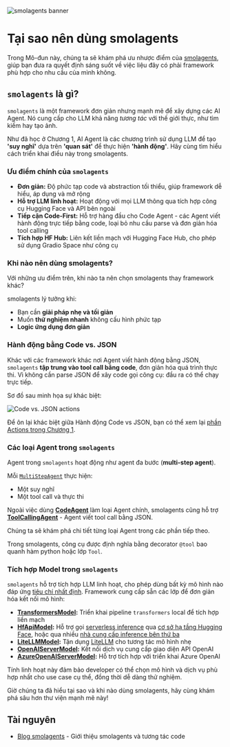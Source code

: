 ![smolagents banner](https://huggingface.co/datasets/huggingface/documentation-images/resolve/main/smolagents/license_to_call.png)
# Tại sao nên dùng smolagents

Trong Mô-đun này, chúng ta sẽ khám phá ưu nhược điểm của [smolagents](https://huggingface.co/docs/smolagents/en/index), giúp bạn đưa ra quyết định sáng suốt về việc liệu đây có phải framework phù hợp cho nhu cầu của mình không.

## `smolagents` là gì?

`smolagents` là một framework đơn giản nhưng mạnh mẽ để xây dựng các AI Agent. Nó cung cấp cho LLM khả năng _tương tác_ với thế giới thực, như tìm kiếm hay tạo ảnh.

Như đã học ở Chương 1, AI Agent là các chương trình sử dụng LLM để tạo **'suy nghĩ'** dựa trên **'quan sát'** để thực hiện **'hành động'**. Hãy cùng tìm hiểu cách triển khai điều này trong smolagents.

### Ưu điểm chính của `smolagents`
- **Đơn giản:** Độ phức tạp code và abstraction tối thiểu, giúp framework dễ hiểu, áp dụng và mở rộng
- **Hỗ trợ LLM linh hoạt:** Hoạt động với mọi LLM thông qua tích hợp công cụ Hugging Face và API bên ngoài
- **Tiếp cận Code-First:** Hỗ trợ hàng đầu cho Code Agent - các Agent viết hành động trực tiếp bằng code, loại bỏ nhu cầu parse và đơn giản hóa tool calling
- **Tích hợp HF Hub:** Liên kết liền mạch với Hugging Face Hub, cho phép sử dụng Gradio Space như công cụ

### Khi nào nên dùng smolagents?

Với những ưu điểm trên, khi nào ta nên chọn smolagents thay framework khác?

smolagents lý tưởng khi:
- Bạn cần **giải pháp nhẹ và tối giản**
- Muốn **thử nghiệm nhanh** không cấu hình phức tạp
- **Logic ứng dụng đơn giản**

### Hành động bằng Code vs. JSON
Khác với các framework khác nơi Agent viết hành động bằng JSON, `smolagents` **tập trung vào tool call bằng code**, đơn giản hóa quá trình thực thi. Vì không cần parse JSON để xây code gọi công cụ: đầu ra có thể chạy trực tiếp.

Sơ đồ sau minh họa sự khác biệt:

![Code vs. JSON actions](https://huggingface.co/datasets/huggingface/documentation-images/resolve/main/transformers/code_vs_json_actions.png)

Để ôn lại khác biệt giữa Hành động Code vs JSON, bạn có thể xem lại [phần Actions trong Chương 1](https://huggingface.co/learn/agents-course/unit1/actions#actions-enabling-the-agent-to-engage-with-its-environment).

### Các loại Agent trong `smolagents`

Agent trong `smolagents` hoạt động như agent đa bước (**multi-step agent**). 

Mỗi [`MultiStepAgent`](https://huggingface.co/docs/smolagents/main/en/reference/agents#smolagents.MultiStepAgent) thực hiện:
- Một suy nghĩ
- Một tool call và thực thi

Ngoài việc dùng **[CodeAgent](https://huggingface.co/docs/smolagents/main/en/reference/agents#smolagents.CodeAgent)** làm loại Agent chính, smolagents cũng hỗ trợ **[ToolCallingAgent](https://huggingface.co/docs/smolagents/main/en/reference/agents#smolagents.ToolCallingAgent)** - Agent viết tool call bằng JSON.

Chúng ta sẽ khám phá chi tiết từng loại Agent trong các phần tiếp theo.

<Tip> 
Trong smolagents, công cụ được định nghĩa bằng decorator <code>@tool</code> bao quanh hàm python hoặc lớp <code>Tool</code>.
</Tip>

### Tích hợp Model trong `smolagents`
`smolagents` hỗ trợ tích hợp LLM linh hoạt, cho phép dùng bất kỳ mô hình nào đáp ứng [tiêu chí nhất định](https://huggingface.co/docs/smolagents/main/en/reference/models). Framework cung cấp sẵn các lớp để đơn giản hóa kết nối mô hình:

- **[TransformersModel](https://huggingface.co/docs/smolagents/main/en/reference/models#smolagents.TransformersModel):** Triển khai pipeline `transformers` local để tích hợp liền mạch
- **[HfApiModel](https://huggingface.co/docs/smolagents/main/en/reference/models#smolagents.HfApiModel):** Hỗ trợ gọi [serverless inference](https://huggingface.co/docs/huggingface_hub/main/en/guides/inference) qua [cơ sở hạ tầng Hugging Face](https://huggingface.co/docs/api-inference/index), hoặc qua nhiều [nhà cung cấp inference bên thứ ba](https://huggingface.co/docs/huggingface_hub/main/en/guides/inference#supported-providers-and-tasks)
- **[LiteLLMModel](https://huggingface.co/docs/smolagents/main/en/reference/models#smolagents.LiteLLMModel):** Tận dụng [LiteLLM](https://www.litellm.ai/) cho tương tác mô hình nhẹ
- **[OpenAIServerModel](https://huggingface.co/docs/smolagents/main/en/reference/models#smolagents.OpenAIServerModel):** Kết nối dịch vụ cung cấp giao diện API OpenAI
- **[AzureOpenAIServerModel](https://huggingface.co/docs/smolagents/main/en/reference/models#smolagents.AzureOpenAIServerModel):** Hỗ trợ tích hợp với triển khai Azure OpenAI

Tính linh hoạt này đảm bảo developer có thể chọn mô hình và dịch vụ phù hợp nhất cho use case cụ thể, đồng thời dễ dàng thử nghiệm.

Giờ chúng ta đã hiểu tại sao và khi nào dùng smolagents, hãy cùng khám phá sâu hơn thư viện mạnh mẽ này!

## Tài nguyên

- [Blog smolagents](https://huggingface.co/blog/smolagents) - Giới thiệu smolagents và tương tác code